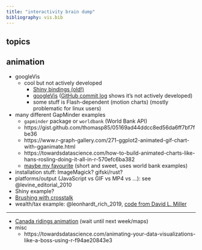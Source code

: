 ```yaml
---
title: "interactivity brain dump"
bibliography: vis.bib
---
```


## topics

## animation

- googleVis
    - cool but not actively developed
	  - [Shiny bindings (old!)](https://github.com/jcheng5/googleCharts)
	  - [googleVis](https://github.com/mages/googleVis) ([GitHub commit log](https://github.com/mages/googleVis/commits/master) shows it's not actively developed)
	  - some stuff is Flash-dependent (motion charts) (mostly problematic for linux users)
- many different GapMinder examples
    - `gapminder` package or `worldbank` (World Bank API)
    - https://gist.github.com/thomasp85/05169ad44ddcc8ed56da6ff7bf7fbe36
    - https://www.r-graph-gallery.com/271-ggplot2-animated-gif-chart-with-gganimate.html
    - https://towardsdatascience.com/how-to-build-animated-charts-like-hans-rosling-doing-it-all-in-r-570efc6ba382
    - [maybe my favourite](https://github.com/keithmcnulty/hans_rosling_bubble/blob/master/rosling.R) (short and sweet, uses world bank examples)
- installation stuff: ImageMagick? gifski/rust?
- platforms/output (JavaScript vs GIF vs MP4 vs ...): see @levine_editorial_2010
- Shiny example?
- [Brushing with crosstalk](https://rstudio.github.io/crosstalk/using.html)
- wealth/tax example: @leonhardt_rich_2019, [code from David L. Miller](https://gist.github.com/dill/508532714cd58398aaf90a0723efd2fd)

---

- [Canada ridings animation](https://fishandwhistle.net/post/2019/canada-ridings-hex/) (wait until next week/maps)
- misc
   - https://towardsdatascience.com/animating-your-data-visualizations-like-a-boss-using-r-f94ae20843e3

